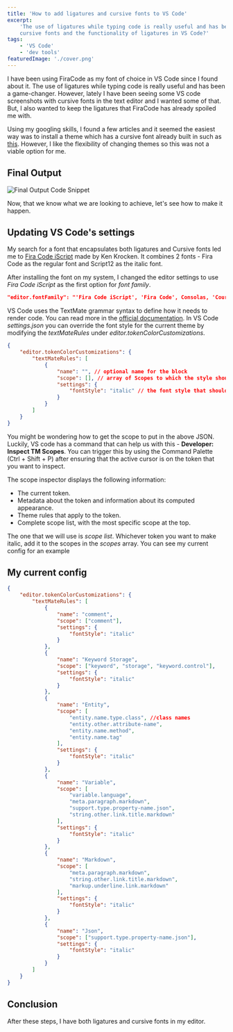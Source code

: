 ```yaml
---
title: 'How to add ligatures and cursive fonts to VS Code'
excerpt:
    'The use of ligatures while typing code is really useful and has been a game-changer. Can we get the styling of
    cursive fonts and the functionality of ligatures in VS Code?'
tags:
    - 'VS Code'
    - 'dev tools'
featuredImage: './cover.png'
---
```


I have been using FiraCode as my font of choice in VS Code since I found about it. The use of ligatures while typing
code is really useful and has been a game-changer. However, lately I have been seeing some VS code screenshots with
cursive fonts in the text editor and I wanted some of that. But, I also wanted to keep the ligatures that FiraCode has
already spoiled me with.

Using my googling skills, I found a few articles and it seemed the easiest way was to install a theme which has a
cursive font already built in such as
[this](https://marketplace.visualstudio.com/items?itemName=idbartosz.darkpp-italic). However, I like the flexibility of
changing themes so this was not a viable option for me.

## Final Output

![Final Output Code Snippet](./cover.png)

Now, that we know what we are looking to achieve, let's see how to make it happen.

## Updating VS Code's settings

My search for a font that encapsulates both ligatures and Cursive fonts led me to
[Fira Code iScript](https://github.com/kencrocken/FiraCodeiScript) made by Ken Krocken. It combines 2 fonts - Fira Code
as the regular font and Script12 as the italic font.

After installing the font on my system, I changed the editor settings to use _Fira Code iScript_ as the first option for
_font family_.

```json
"editor.fontFamily": "'Fira Code iScript', 'Fira Code', Consolas, 'Courier New', monospace",

```

VS Code uses the TextMate grammar syntax to define how it needs to render code. You can read more in the
[official documentation](https://code.visualstudio.com/api/language-extensions/syntax-highlight-guide). In VS Code
_settings.json_ you can override the font style for the current theme by modifying the _textMateRules_ under
_editor.tokenColorCustomizations_.

```json
{
    "editor.tokenColorCustomizations": {
        "textMateRules": [
            {
                "name": "", // optional name for the block
                "scope": [], // array of Scopes to which the style should be applied to
                "settings": {
                    "fontStyle": "italic" // the font style that should be applied
                }
            }
        ]
    }
}
```

You might be wondering how to get the scope to put in the above JSON. Luckily, VS code has a command that can help us
with this - **Developer: Inspect TM Scopes**. You can trigger this by using the Command Palette (Ctrl + Shift + P) after
ensuring that the active cursor is on the token that you want to inspect.

The scope inspector displays the following information:

-   The current token.
-   Metadata about the token and information about its computed appearance.
-   Theme rules that apply to the token.
-   Complete scope list, with the most specific scope at the top.

The one that we will use is _scope list_. Whichever token you want to make italic, add it to the scopes in the _scopes_
array. You can see my current config for an example

## My current config

```json
{
    "editor.tokenColorCustomizations": {
        "textMateRules": [
            {
                "name": "comment",
                "scope": ["comment"],
                "settings": {
                    "fontStyle": "italic"
                }
            },
            {
                "name": "Keyword Storage",
                "scope": ["keyword", "storage", "keyword.control"],
                "settings": {
                    "fontStyle": "italic"
                }
            },
            {
                "name": "Entity",
                "scope": [
                    "entity.name.type.class", //class names
                    "entity.other.attribute-name",
                    "entity.name.method",
                    "entity.name.tag"
                ],
                "settings": {
                    "fontStyle": "italic"
                }
            },
            {
                "name": "Variable",
                "scope": [
                    "variable.language",
                    "meta.paragraph.markdown",
                    "support.type.property-name.json",
                    "string.other.link.title.markdown"
                ],
                "settings": {
                    "fontStyle": "italic"
                }
            },
            {
                "name": "Markdown",
                "scope": [
                    "meta.paragraph.markdown",
                    "string.other.link.title.markdown",
                    "markup.underline.link.markdown"
                ],
                "settings": {
                    "fontStyle": "italic"
                }
            },
            {
                "name": "Json",
                "scope": ["support.type.property-name.json"],
                "settings": {
                    "fontStyle": "italic"
                }
            }
        ]
    }
}
```

## Conclusion

After these steps, I have both ligatures and cursive fonts in my editor.
